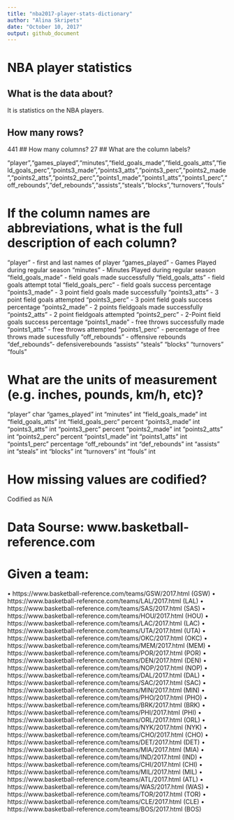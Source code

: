 ```yaml
---
title: "nba2017-player-stats-dictionary"
author: "Alina Skripets"
date: "October 10, 2017"
output: github_document
---
```

# NBA player statistics

## What is the data about?
It is statistics on the NBA players.

## How many rows?
441
## How many columns?
27
## What are the column labels?

"player","games_played","minutes","field_goals_made","field_goals_atts","field_goals_perc","points3_made","points3_atts","points3_perc","points2_made","points2_atts","points2_perc","points1_made","points1_atts","points1_perc","off_rebounds","def_rebounds","assists","steals","blocks","turnovers","fouls"

# If the column names are abbreviations, what is the full description of each column?
"player" - first and last names of player
"games_played" - Games Played during regular season
"minutes" - Minutes Played during regular season
"field_goals_made" - field goals made successfully
"field_goals_atts" - field goals attempt total
"field_goals_perc" - field goals success percentage
"points3_made" - 3 point field goals made successfully
"points3_atts" - 3 point field goals attempted
"points3_perc" - 3 point field goals success percentage
"points2_made" - 2 points fieldgoals made successfully
"points2_atts" - 2 point fieldgoals attempted
"points2_perc" - 2-Point field goals success percentage
"points1_made" - free throws successfully made
"points1_atts" - free throws attempted
"points1_perc" - percentage of free throws made sucessfully
"off_rebounds" - offensive rebounds
"def_rebounds"- defensiverebounds
"assists"
"steals"
"blocks"
"turnovers"
"fouls"


# What are the units of measurement (e.g. inches, pounds, km/h, etc)?
"player"          char
"games_played"    int
"minutes"         int
"field_goals_made" int
"field_goals_atts" int
"field_goals_perc" percent
"points3_made" int
"points3_atts" int
"points3_perc" percent
"points2_made" int
"points2_atts" int
"points2_perc" percent
"points1_made" int
"points1_atts" int
"points1_perc" percentage
"off_rebounds" int
"def_rebounds" int
"assists" int
"steals" int
"blocks" int
"turnovers" int
"fouls" int

# How missing values are codified?
Codified as N/A 

# Data Sourse: www.basketball-reference.com
# Given  a team:
• https://www.basketball-reference.com/teams/GSW/2017.html (GSW)
• https://www.basketball-reference.com/teams/LAL/2017.html (LAL)
• https://www.basketball-reference.com/teams/SAS/2017.html (SAS)
• https://www.basketball-reference.com/teams/HOU/2017.html (HOU)
• https://www.basketball-reference.com/teams/LAC/2017.html (LAC)
• https://www.basketball-reference.com/teams/UTA/2017.html (UTA)
• https://www.basketball-reference.com/teams/OKC/2017.html (OKC)
• https://www.basketball-reference.com/teams/MEM/2017.html (MEM)
• https://www.basketball-reference.com/teams/POR/2017.html (POR)
• https://www.basketball-reference.com/teams/DEN/2017.html (DEN)
• https://www.basketball-reference.com/teams/NOP/2017.html (NOP)
• https://www.basketball-reference.com/teams/DAL/2017.html (DAL)
• https://www.basketball-reference.com/teams/SAC/2017.html (SAC)
• https://www.basketball-reference.com/teams/MIN/2017.html (MIN)
• https://www.basketball-reference.com/teams/PHO/2017.html (PHO)
• https://www.basketball-reference.com/teams/BRK/2017.html (BRK)
• https://www.basketball-reference.com/teams/PHI/2017.html (PHI)
• https://www.basketball-reference.com/teams/ORL/2017.html (ORL)
• https://www.basketball-reference.com/teams/NYK/2017.html (NYK)
• https://www.basketball-reference.com/teams/CHO/2017.html (CHO)
• https://www.basketball-reference.com/teams/DET/2017.html (DET)
• https://www.basketball-reference.com/teams/MIA/2017.html (MIA)
• https://www.basketball-reference.com/teams/IND/2017.html (IND)
• https://www.basketball-reference.com/teams/CHI/2017.html (CHI)
• https://www.basketball-reference.com/teams/MIL/2017.html (MIL)
• https://www.basketball-reference.com/teams/ATL/2017.html (ATL)
• https://www.basketball-reference.com/teams/WAS/2017.html (WAS)
• https://www.basketball-reference.com/teams/TOR/2017.html (TOR)
• https://www.basketball-reference.com/teams/CLE/2017.html (CLE)
• https://www.basketball-reference.com/teams/BOS/2017.html (BOS)

